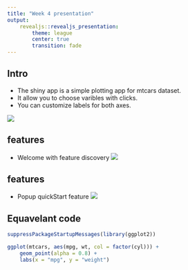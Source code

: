 ```yaml
---
title: "Week 4 presentation"
output: 
    revealjs::revealjs_presentation:
        theme: league
        center: true
        transition: fade
---
```


## Intro

- The shiny app is a simple plotting app for mtcars dataset. 
- It allow you to choose varibles with clicks.
- You can customize labels for both axes.

![](1.png)


## features

- Welcome with feature discovery 
![](2.png)

## features

- Popup quickStart feature
![](3.png)

## Equavelant code


```r
suppressPackageStartupMessages(library(ggplot2))
```


```r
ggplot(mtcars, aes(mpg, wt, col = factor(cyl))) + 
    geom_point(alpha = 0.8) + 
    labs(x = "mpg", y = "weight")
```

